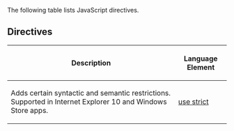 The following table lists JavaScript directives.


==Directives==
{| class='wikitable'
|-
! Description
! Language Element
|-
| Adds certain syntactic and semantic restrictions. Supported in Internet Explorer 10 and Windows Store apps.
| [[javascript/Directives/use strict|use strict]]
|}
